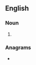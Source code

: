 ==English==

===Noun===
{{head|en|noun plural form}}

# {{plural of|vallecula|lang=en}}

===Anagrams===
* {{anagrams|en|call values}}